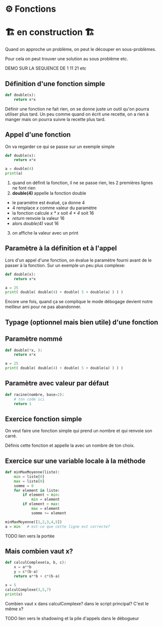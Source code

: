
# ⚙️ Fonctions

# 🏗️ en construction 🏗

Quand on approche un problème, on peut le découper en sous-problèmes.

Pour cela on peut trouver une solution au sous problème etc.

DEMO SUR LA SEQUENCE DE 1 11 21 etc

## Définition d'une fonction simple

```python
def double(x):
    return x*x
```

Définir une fonction ne fait rien, on se donne juste un outil qu'on
pourra utiliser plus tard. Un peu comme quand on écrit une recette, on a
rien à manger mais on pourra suivre la recette plus tard.

## Appel d'une fonction

On va regarder ce qui se passe sur un exemple simple
```python
def double(x):
    return x*x

a = double(4)
print(a)
```
1. quand on définit la fonction, il ne se passe rien, les 2 premières lignes ne font rien
2. **double(4)** appelle la fonction double
- le paramètre est évalué, ça donne 4
- 4 remplace *x* comme valeur du paramètre
- la fonction calcule *x * x* soit *4 * 4* soit 16
- *return* renvoie la valeur 16
- alors *double(4)* vaut 16
3. on affiche la valeur avec un print

## Paramètre à la définition et à l'appel

Lors d'un appel d'une fonction, on évalue le paramètre fourni avant de le
passer à la fonction. Sur un exemple un peu plus complexe:
```python
def double(x):
    return x*x

a = 25
print( double( double(4) + double( 5 + double(a) ) ) )
```
Encore une fois, quand ça se complique le mode débogage devient notre
meilleur ami pour ne pas abandonner.

## Typage (optionnel mais bien utile) d'une fonction

## Paramètre nommé

```python
def double(*x, ):
    return x*x

a = 25
print( double( double(4) + double( 5 + double(a) ) ) )
```

## Paramètre avec valeur par défaut


```python
def racine(nombre, base=2):
    # ton code ici
    return 1
```


## Exercice fonction simple

On veut faire une fonction simple qui prend un nombre et qui renvoie son carré.

Définis cette fonction et appelle la avec un nombre de ton choix.

## Exercice sur une variable locale à la méthode

```python
def minMaxMoyenne(liste):
    min = liste[0]
    max = liste[0]
    somme = 0
    for element in liste:
        if element < min:
            min = element
        if element > max:
            max = element
            somme += element

minMaxMoyenne([1,2,3,4,5])
a = min   # est-ce que cette ligne est correcte?
```

TODO lien vers la portée



## Mais combien vaut x?

```python
def calculComplexe(a, b, c):
    x = a**b
    y = c*(b-a)
    return a**b + c*(b-a)

x = 5
calculComplexe(3,5,7)
print(x)
```

Combien vaut x dans calculComplexe? dans le script principal? C'est le même x?

TODO lien vers le shadowing et la pile d'appels dans le débogueur